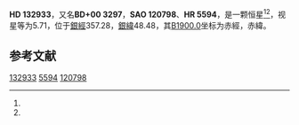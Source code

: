 {{Starbox begin
| name = HD 132933
}}
{{Starbox observe
| epoch = [[J2000.0|J2000.0]]
| constell = {{星座名待查}}<ref name=SIMBAD>{{cite web
 | url=http://simbad.u-strasbg.fr/simbad/sim-id?Ident=HR+5594
 | title =Pulsating variable Star
 | publisher=Centre de Données astronomiques de Strasbourg
 | work=SIMBAD
 | accessdate=2012-07-13}}</ref><ref name=DATA>{{cite web
 | url=http://vizier.u-strasbg.fr/viz-bin/VizieR-5?-out.add=.&-source=5050&-corr=PK=HR&-out.max=9999&HR=5594
 | title=VizieR Detailed Page
 | accessdate=2012-07-13
 | archive-date=2016-03-04
 | archive-url=https://web.archive.org/web/20160304234157/http://vizier.u-strasbg.fr/viz-bin/VizieR-5?-out.add=.&-source=5050&-corr=PK=HR&-out.max=9999&HR=5594
 | dead-url=no
 }}</ref>
| 星官 = 
| ra = {{RA|15|1|48.9}}<ref name=SIMBAD /><ref name=DATA />
| dec = {{DEC|-0|8|26}}<ref name=SIMBAD /><ref name=DATA />
| appmag_v = 5.71<ref name=SIMBAD /><ref name=DATA />
}}
{{Starbox character
| class = M0.5IIb<ref name=SIMBAD /><ref name=DATA />
| b-v = 1.52<ref name=SIMBAD /><ref name=DATA />
| u-b = 1.56<ref name=SIMBAD /><ref name=DATA />
| r-i = <ref name=SIMBAD /><ref name=DATA />
| variable = 
}}
{{Starbox astrometry
| radial_v = 1.56
| prop_mo_ra = -34
| parallax = 0.002
| p_error =
}}
{{Starbox catalog
| names =BD+00 3297，[[SAO星表|SAO]] 120798，[[HD星表|HD]] 132933，[[HR星表|HR]] 5594}}
{{Starbox reference |Simbad=HR+5594}}
{{Starbox end}}

'''HD 132933'''，又名'''BD+00 3297'''，'''SAO 120798'''、'''HR 5594'''，是一颗恒星<ref name=SIMBAD /><ref name=DATA />，视星等为5.71，位于[[銀道座標系|銀經]]357.28，[[銀道座標系|銀緯]]48.48，其[[B1900.0|B1900.0]]坐标为赤經{{RA|14|56|41.6}}，赤緯{{DEC|+0|48.48|18}}。

== 参考文献 ==
{{reflist}}

{{star-stub}}

[[Category:HD和HDE天體|132933]]
[[Category:HR天體|5594]]
[[Category:SAO天體|120798]]